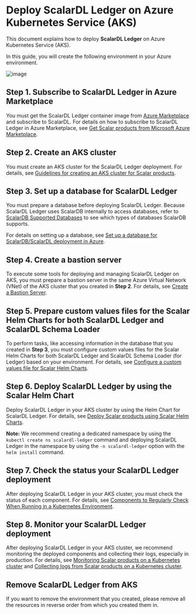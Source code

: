 # Deploy ScalarDL Ledger on Azure Kubernetes Service (AKS)

This document explains how to deploy **ScalarDL Ledger** on Azure Kubernetes Service (AKS).

In this guide, you will create the following environment in your Azure environment.

![image](./images/png/AKS_ScalarDL_Ledger.drawio.png)

## Step 1. Subscribe to ScalarDL Ledger in Azure Marketplace

You must get the ScalarDL Ledger container image from [Azure Marketplace](https://azuremarketplace.microsoft.com/en/marketplace/apps/scalarinc.scalardl) and subscribe to ScalarDL. For details on how to subscribe to ScalarDL Ledger in Azure Marketplace, see [Get Scalar products from Microsoft Azure Marketplace](./AzureMarketplaceGuide.md#get-scalar-products-from-microsoft-azure-marketplace).

## Step 2. Create an AKS cluster

You must create an AKS cluster for the ScalarDL Ledger deployment. For details, see [Guidelines for creating an AKS cluster for Scalar products](./CreateAKSClusterForScalarProducts.mdx).

## Step 3. Set up a database for ScalarDL Ledger

You must prepare a database before deploying ScalarDL Ledger. Because ScalarDL Ledger uses ScalarDB internally to access databases, refer to [ScalarDB Supported Databases](https://github.com/scalar-labs/scalardb/blob/master/docs/scalardb-supported-databases.mdx) to see which types of databases ScalarDB supports.

For details on setting up a database, see [Set up a database for ScalarDB/ScalarDL deployment in Azure](./SetupDatabaseForAzure.mdx).

## Step 4. Create a bastion server

To execute some tools for deploying and managing ScalarDL Ledger on AKS, you must prepare a bastion server in the same Azure Virtual Network (VNet) of the AKS cluster that you created in **Step 2**. For details, see [Create a Bastion Server](./CreateBastionServer.mdx).

## Step 5. Prepare custom values files for the Scalar Helm Charts for both ScalarDL Ledger and ScalarDL Schema Loader

To perform tasks, like accessing information in the database that you created in **Step 3**, you must configure custom values files for the Scalar Helm Charts for both ScalarDL Ledger and ScalarDL Schema Loader (for Ledger) based on your environment. For details, see [Configure a custom values file for Scalar Helm Charts](https://github.com/scalar-labs/helm-charts/blob/main/docs/configure-custom-values-file.mdx).

## Step 6. Deploy ScalarDL Ledger by using the Scalar Helm Chart

Deploy ScalarDL Ledger in your AKS cluster by using the Helm Chart for ScalarDL Ledger. For details, see [Deploy Scalar products using Scalar Helm Charts](https://github.com/scalar-labs/helm-charts/blob/main/docs/how-to-deploy-scalar-products.mdx).

**Note:** We recommend creating a dedicated namespace by using the `kubectl create ns scalardl-ledger` command and deploying ScalarDL Ledger in the namespace by using the `-n scalardl-ledger` option with the `helm install` command.

## Step 7. Check the status your ScalarDL Ledger deployment

After deploying ScalarDL Ledger in your AKS cluster, you must check the status of each component. For details, see [Components to Regularly Check When Running in a Kubernetes Environment](./RegularCheck.mdx).

## Step 8. Monitor your ScalarDL Ledger deployment

After deploying ScalarDL Ledger in your AKS cluster, we recommend monitoring the deployed components and collecting their logs, especially in production. For details, see [Monitoring Scalar products on a Kubernetes cluster](./K8sMonitorGuide.mdx) and [Collecting logs from Scalar products on a Kubernetes cluster](./K8sLogCollectionGuide.mdx).

## Remove ScalarDL Ledger from AKS

If you want to remove the environment that you created, please remove all the resources in reverse order from which you created them in.
